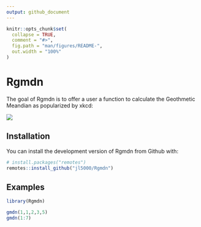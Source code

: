 ```yaml
---
output: github_document
---
```


<!-- README.md is generated from README.Rmd. Please edit that file -->

```r
knitr::opts_chunk$set(
  collapse = TRUE,
  comment = "#>",
  fig.path = "man/figures/README-",
  out.width = "100%"
)
```

# Rgmdn

<!-- badges: start -->
<!-- badges: end -->

The goal of Rgmdn is to offer a user a function to calculate the Geothmetic Meandian as popularized by xkcd:

![](https://imgs.xkcd.com/comics/geothmetic_meandian.png)

## Installation

You can install the development version of Rgmdn from Github with:

``` r
# install.packages("remotes")
remotes::install_github("jl5000/Rgmdn")
```

## Examples

```r
library(Rgmdn)

gmdn(1,1,2,3,5)
gmdn(1:7)
```


